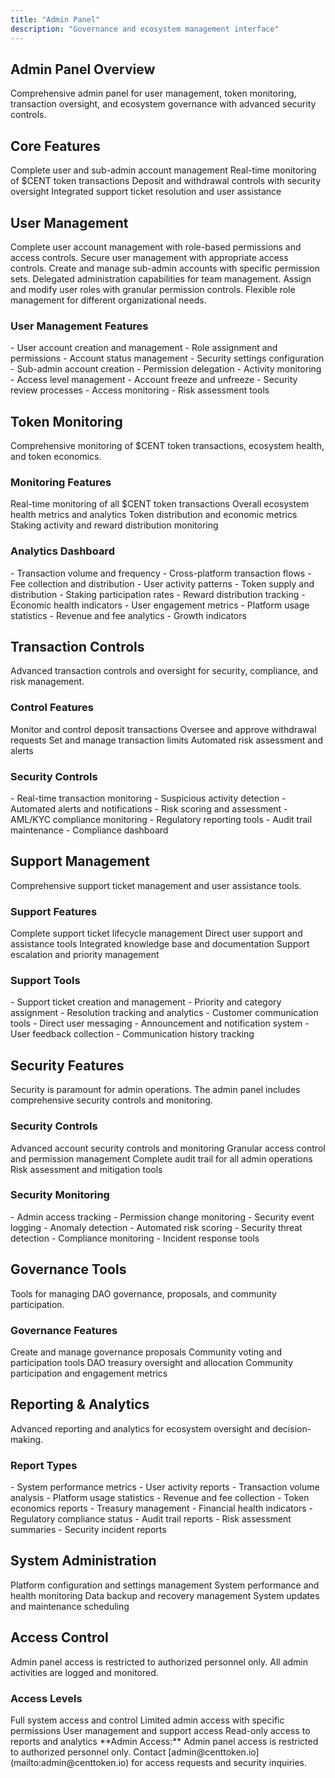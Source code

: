 ```yaml
---
title: "Admin Panel"
description: "Governance and ecosystem management interface"
---
```


## Admin Panel Overview

<Card title="Ecosystem Management Platform" icon="cog" horizontal>
  Comprehensive admin panel for user management, token monitoring, transaction
  oversight, and ecosystem governance with advanced security controls.
</Card>

## Core Features

<CardGroup cols={2}>
  <Card title="User Management" icon="users">
    Complete user and sub-admin account management
  </Card>
  <Card title="Token Monitoring" icon="coins">
    Real-time monitoring of $CENT token transactions
  </Card>
  <Card title="Transaction Controls" icon="exchange">
    Deposit and withdrawal controls with security oversight
  </Card>
  <Card title="Support Management" icon="headset">
    Integrated support ticket resolution and user assistance
  </Card>
</CardGroup>

## User Management

<Steps>
  <Step title="Account Administration">
    Complete user account management with role-based permissions and access
    controls.
    <Check>Secure user management with appropriate access controls.</Check>
  </Step>

  <Step title="Sub-Admin Management">
    Create and manage sub-admin accounts with specific permission sets.
    <Check>Delegated administration capabilities for team management.</Check>
  </Step>

  <Step title="Role Assignment">
    Assign and modify user roles with granular permission controls.
    <Check>Flexible role management for different organizational needs.</Check>
  </Step>
</Steps>

### User Management Features

<AccordionGroup>
  <Accordion title="Account Controls" icon="user-cog">
    - User account creation and management - Role assignment and permissions -
    Account status management - Security settings configuration
  </Accordion>

  <Accordion title="Sub-Admin Management" icon="users">
    - Sub-admin account creation - Permission delegation - Activity monitoring -
    Access level management
  </Accordion>

  <Accordion title="Security Controls" icon="shield">
    - Account freeze and unfreeze - Security review processes - Access
    monitoring - Risk assessment tools
  </Accordion>
</AccordionGroup>

## Token Monitoring

<Card title="Real-Time Token Analytics" icon="chart" horizontal>
  Comprehensive monitoring of $CENT token transactions, ecosystem health, and
  token economics.
</Card>

### Monitoring Features

<CardGroup cols={2}>
  <Card title="Transaction Tracking" icon="exchange">
    Real-time monitoring of all $CENT token transactions
  </Card>
  <Card title="Ecosystem Health" icon="heart">
    Overall ecosystem health metrics and analytics
  </Card>
  <Card title="Token Economics" icon="chart">
    Token distribution and economic metrics
  </Card>
  <Card title="Staking Analytics" icon="coins">
    Staking activity and reward distribution monitoring
  </Card>
</CardGroup>

### Analytics Dashboard

<AccordionGroup>
  <Accordion title="Transaction Analytics" icon="chart">
    - Transaction volume and frequency - Cross-platform transaction flows - Fee
    collection and distribution - User activity patterns
  </Accordion>

  <Accordion title="Token Economics" icon="coins">
    - Token supply and distribution - Staking participation rates - Reward
    distribution tracking - Economic health indicators
  </Accordion>

  <Accordion title="Ecosystem Metrics" icon="chart">
    - User engagement metrics - Platform usage statistics - Revenue and fee
    analytics - Growth indicators
  </Accordion>
</AccordionGroup>

## Transaction Controls

<Card title="Financial Oversight" icon="scale" horizontal>
  Advanced transaction controls and oversight for security, compliance, and risk
  management.
</Card>

### Control Features

<Columns cols={2}>
  <Card title="Deposit Controls" icon="arrow-down">
    Monitor and control deposit transactions
  </Card>
  <Card title="Withdrawal Controls" icon="arrow-up">
    Oversee and approve withdrawal requests
  </Card>
  <Card title="Transaction Limits" icon="ban">
    Set and manage transaction limits
  </Card>
  <Card title="Risk Assessment" icon="exclamation">
    Automated risk assessment and alerts
  </Card>
</Columns>

### Security Controls

<AccordionGroup>
  <Accordion title="Transaction Monitoring" icon="eye">
    - Real-time transaction monitoring - Suspicious activity detection -
    Automated alerts and notifications - Risk scoring and assessment
  </Accordion>

  <Accordion title="Compliance Tools" icon="scale">
    - AML/KYC compliance monitoring - Regulatory reporting tools - Audit trail
    maintenance - Compliance dashboard
  </Accordion>
</AccordionGroup>

## Support Management

<Card title="Integrated Support System" icon="headset" horizontal>
  Comprehensive support ticket management and user assistance tools.
</Card>

### Support Features

<CardGroup cols={2}>
  <Card title="Ticket Management" icon="ticket">
    Complete support ticket lifecycle management
  </Card>
  <Card title="User Assistance" icon="hands-helping">
    Direct user support and assistance tools
  </Card>
  <Card title="Knowledge Base" icon="book">
    Integrated knowledge base and documentation
  </Card>
  <Card title="Escalation Management" icon="arrow-up">
    Support escalation and priority management
  </Card>
</CardGroup>

### Support Tools

<AccordionGroup>
  <Accordion title="Ticket System" icon="ticket">
    - Support ticket creation and management - Priority and category assignment
    - Resolution tracking and analytics - Customer communication tools
  </Accordion>

  <Accordion title="User Communication" icon="comments">
    - Direct user messaging - Announcement and notification system - User
    feedback collection - Communication history tracking
  </Accordion>
</AccordionGroup>

## Security Features

<Warning>
  Security is paramount for admin operations. The admin panel includes
  comprehensive security controls and monitoring.
</Warning>

### Security Controls

<CardGroup cols={2}>
  <Card title="Account Security" icon="shield">
    Advanced account security controls and monitoring
  </Card>
  <Card title="Access Management" icon="key">
    Granular access control and permission management
  </Card>
  <Card title="Audit Logging" icon="file">
    Complete audit trail for all admin operations
  </Card>
  <Card title="Risk Management" icon="shield">
    Risk assessment and mitigation tools
  </Card>
</CardGroup>

### Security Monitoring

<AccordionGroup>
  <Accordion title="Access Monitoring" icon="eye">
    - Admin access tracking - Permission change monitoring - Security event
    logging - Anomaly detection
  </Accordion>

  <Accordion title="Risk Assessment" icon="exclamation">
    - Automated risk scoring - Security threat detection - Compliance monitoring
    - Incident response tools
  </Accordion>
</AccordionGroup>

## Governance Tools

<Card title="DAO Governance Interface" icon="vote" horizontal>
  Tools for managing DAO governance, proposals, and community participation.
</Card>

### Governance Features

<Columns cols={2}>
  <Card title="Proposal Management" icon="file">
    Create and manage governance proposals
  </Card>
  <Card title="Voting Interface" icon="vote">
    Community voting and participation tools
  </Card>
  <Card title="Treasury Management" icon="wallet">
    DAO treasury oversight and allocation
  </Card>
  <Card title="Community Analytics" icon="users">
    Community participation and engagement metrics
  </Card>
</Columns>

## Reporting & Analytics

<Card title="Comprehensive Reporting" icon="chart" horizontal>
  Advanced reporting and analytics for ecosystem oversight and decision-making.
</Card>

### Report Types

<AccordionGroup>
  <Accordion title="Operational Reports" icon="cog">
    - System performance metrics - User activity reports - Transaction volume
    analysis - Platform usage statistics
  </Accordion>

  <Accordion title="Financial Reports" icon="dollar">
    - Revenue and fee collection - Token economics reports - Treasury management
    - Financial health indicators
  </Accordion>

  <Accordion title="Compliance Reports" icon="scale">
    - Regulatory compliance status - Audit trail reports - Risk assessment
    summaries - Security incident reports
  </Accordion>
</AccordionGroup>

## System Administration

<CardGroup cols={2}>
  <Card title="System Configuration" icon="cog">
    Platform configuration and settings management
  </Card>
  <Card title="Performance Monitoring" icon="chart">
    System performance and health monitoring
  </Card>
  <Card title="Backup Management" icon="save">
    Data backup and recovery management
  </Card>
  <Card title="Update Management" icon="sync">
    System updates and maintenance scheduling
  </Card>
</CardGroup>

## Access Control

<Warning>
  Admin panel access is restricted to authorized personnel only. All admin
  activities are logged and monitored.
</Warning>

### Access Levels

<Columns cols={2}>
  <Card title="Super Admin" icon="crown">
    Full system access and control
  </Card>
  <Card title="Admin" icon="shield">
    Limited admin access with specific permissions
  </Card>
  <Card title="Moderator" icon="user-check">
    User management and support access
  </Card>
  <Card title="Viewer" icon="eye">
    Read-only access to reports and analytics
  </Card>
</Columns>

<Note>
  **Admin Access:** Admin panel access is restricted to authorized personnel
  only. Contact [admin@centtoken.io](mailto:admin@centtoken.io) for access
  requests and security inquiries.
</Note>

